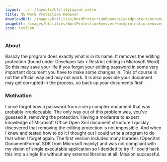 ```yaml
---
layout: ../../layouts/UtilityLayout.astro
title: MS Word Protection Remover
downloadUrl: /images/Utilities/WordProtectionRemover/wordprotectionremover.exe
imageUrl: /images/Utilities/WordProtectionRemover/wordprotectionremover.jpg
icon: KeyIcon
--- 
```


### About

Basicly the program does exactly what is in its name.
It removes the editing protection (found under Developer tab &gt; Restrict editing in Microsoft Word). <br/>
So this may save your life if you forgot your editing password in some very important document you have to make some changes in.
This of course is not the official way and may not work. It is also possible your document may get corrupted in the process, so back up your documents first!

### Motivation

I once forgot how a password from a very complex document that was probably irreplaceable.
The only way out of this problem was, you've guessed it, removing the protection.
Having a moderate to expert knowledge of Microsoft Office Open Xml document structure I quickly discovered that removing the editing protection is not impossible.
And when I knew and tested how to do it I thought out I could write a program to do that when I forget again.
The first version included many libraries (OpenXml DocumentFormat SDK from Microsoft mainly) and was not compliant with my vision of single executable application so I decided to try if I could hack this into a single file without any external libraries at all.
Mission successful.